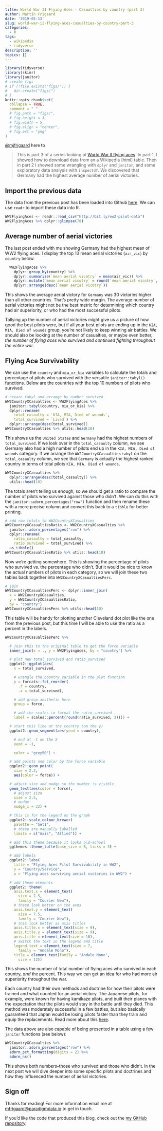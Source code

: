 ```yaml
---
title: World War II Flying Aces - Casualties by country (part 3)
author: Martin Frigaard
date: '2019-05-13'
slug: world-war-ii-flying-aces-casualties-by-country-part-3
categories:
  - R
tags:
  - wikipedia
  - tidyverse
description: ''
topics: []
---
```



```r
library(tidyverse)
library(skimr)
library(janitor)
# create figs
# if (!file.exists("figs/")) {
#   dir.create("figs/")
# }
knitr::opts_chunk$set(
  collapse = TRUE,
  comment = " "
  # fig.path = "figs/",
  # fig.height = 3,
  # fig.width = 5,
  # fig.align = "center",
  # fig.ext = "png"
)
```


[\@mjfrigaard](https://twitter.com/mjfrigaard) here to 

> This is part 3 of a series looking at [World War II flying aces](https://en.wikipedia.org/wiki/List_of_World_War_II_flying_aces). In part 1, I showed how to download data from an a Wikipedia (html) table. Then in part 2 I showed some wrangling with `dplyr` and `janitor`, and some exploratory data analysis with `inspectdf`. We discovered that Germany had the highest average number of aerial victories.  

## Import the previous data

The data from the previous post has been loaded into Github [here](https://github.com/mjfrigaard/cloud-projects). We can use `readr` to import these data into R. 

```r
WW2FlyingAces <- readr::read_csv("http://bit.ly/ww2-pilot-data")
WW2FlyingAces %>% dplyr::glimpse(78)
```

## Average number of aerial victories 

The last post ended with me showing Germany had the highest mean of WW2 flying aces. I display the top 10 mean aerial victories (`air_vic`) by `country` below.

```r
  WW2FlyingAces %>%
    dplyr::group_by(country) %>%
    dplyr::summarize(`mean aerial vicotry` = mean(air_vic)) %>%
    dplyr::mutate(`mean aerial vicotry` = round(`mean aerial vicotry`, 2)) %>% 
    dplyr::arrange(desc(`mean aerial vicotry`))
```

This shows the average aerial victory for `Germany` was 30 victories higher than all other countries. That's pretty wide margin. The average number of aerial victories might not be the best metric for determining which country had air superiority, or who had the most successful pilots. 

Tallying up the number of aerial victories might give us a picture of how good the best pilots were, but if all your best pilots are ending up in the `KIA, MIA, Died of wounds` group, you're not likely to keep winning air battles. We should also be looking at the number of casualties, or maybe even better, *the number of flying aces who survived and continued fighting throughout the entire war.*

## Flying Ace Survivability

We can use the `country` and `mia_or_kia` variables to calculate the totals and percentage of pilots who survived with the versatile `janitor::tabyl()` functions. Below are the countries with the top 10 numbers of pilots who survived. 

```r
# create tabyl and arrange by number survived
WW2CountryXCasualties <- WW2FlyingAces %>%
  janitor::tabyl(country, mia_or_kia) %>%
  dplyr::rename(
    total_casaulty = `KIA, MIA, Died of wounds`,
    total_survived = `Lived`) %>%
  dplyr::arrange(desc(total_survived))
WW2CountryXCasualties %>% utils::head(10)
```

This shows us the `United States` and `Germany` had the highest numbers of `total_survived`. If we look over in the `total_casaulty` column, we see Germany also had a high number of pilots end up in the `KIA, MIA, Died of wounds` category. If we arrange the `WW2CountryXCasualties` `tabyl` on the `total_casaulty` column, we see that `Germany` is actually the highest ranked country in terms of total pilots `KIA, MIA, Died of wounds`.

```r
WW2CountryXCasualties %>%
  dplyr::arrange(desc(total_casaulty)) %>%
  utils::head(10)
```

The totals aren't telling us enough, so we should get a ratio to compare the number of pilots who survived against those who didn't. We can do this with the `janitor::adorn_percentages("row")` function and then rename these with a more precise column and convert this back to a `tibble` for better printing. 

```r
# add row totals to WW2CountryXCasualties
WW2CountryXCasualtiesRatio <- WW2CountryXCasualties %>%
  janitor::adorn_percentages("row") %>%
  dplyr::rename(
    ratio_casaulty = total_casaulty,
    ratio_survived = total_survived) %>%
  as_tibble()
WW2CountryXCasualtiesRatio %>% utils::head(10)
```

Now we're getting somewhere. This is showing the percentage of pilots who survived vs. the percentage who didn't. But it would be nice to know the actual numbers of pilots in each category, so we will join these two tables back together into `WW2CountryXCasualtiesPerc`.

```r
# join
WW2CountryXCasualtiesPerc <- dplyr::inner_join(
  x = WW2CountryXCasualties,
  y = WW2CountryXCasualtiesRatio,
  by = "country")
WW2CountryXCasualtiesPerc %>% utils::head(10)
```

This table will be handy for plotting another Cleveland dot plot like the one from the previous post, but this time I will be able to use the ratio as a percent in the labels. 

```r
WW2CountryXCasualtiesPerc %>%

  # join this to the original table to get the force variable
  inner_join(x = ., y = WW2FlyingAces, by = "country") %>%

  # plot new total_survived and ratio_survived
  ggplot2::ggplot(aes(
    x = total_survived,

    # wrangle the country variable in the plot function
    y = forcats::fct_reorder(
      .f = country,
      .x = total_survived),

    # add group aesthetic here
    group = force,

    # add the scales to format the ratio_survived
    label = scales::percent(round(ratio_survived, 3)))) +

  # start this line at the country (on the y)
  ggplot2::geom_segment(aes(yend = country),

    # end at -1 on the X
    xend = -1,

    color = "grey50") +

  # add points and color by the force variable
  ggplot2::geom_point(
    size = 2.3,
    aes(color = force)) +

  # adjust size and nudge so the number is visible
  geom_text(aes(color = force),
    # adjust size
    size = 2.5,
    # nudge
    nudge_x = 32) +

  # this is for the legend on the graph
  ggplot2::scale_colour_brewer(
    palette = "Set1",
    # these are manually labelled
    limits = c("Axis", "Allied")) +

  # add this theme because it looks old-school
  ggthemes::theme_tufte(base_size = 8, ticks = 3) +

  # add labels
  ggplot2::labs(
    title = "Flying Aces Pilot Survivability in WW2",
    y = "Country/Service",
    x = "Flying aces surviving aerial victories in WW2") +

  # add theme elements
  ggplot2::theme(
    axis.text.x = element_text(
      size = 7.5,
      family = "Courier New"),
    # these look better on the axes
    axis.text.y = element_text(
      size = 7.5,
      family = "Courier New"),
    # this look better as axis titles
    axis.title.x = element_text(size = 9),
    axis.title.y = element_text(size = 9),
    axis.title = element_text(size = 10),
    # switch the text in the legend and title
    legend.text = element_text(size = 7,
      family = "Andale Mono"),
    title = element_text(family = "Andale Mono",
      size = 12))
```

This shows the number of total number of flying aces who survived in each country, *and* the percent. This way we can get an idea for who had more air superiority throughout the war. 

Each country had their own methods and doctrine for how their pilots were trained and what counted for an aerial victory. The Japanese pilots, for example, were known for having kamikaze pilots, and built their planes with the expectation that the pilots would stay in the battle until they died. This method was moderately successful in a few battles, but also basically guaranteed that Japan would be losing pilots faster than they train and equip the replacements. Read more about this [here](https://www.latimes.com/archives/la-xpm-2004-sep-25-fg-kamikaze25-story.html).

The data above are also capable of being presented in a table using a few `janitor` functions (see below):

```r
WW2CountryXCasualties %>%
  janitor::adorn_percentages("row") %>%
  adorn_pct_formatting(digits = 2) %>%
  adorn_ns()
```

This shows both numbers--those who survived and those who didn't. In the next post we will dive deeper into some specific pilots and doctrines and how they influenced the number of aerial victories.

## Sign off

Thanks for reading! For more information email me at <mfrigaard@paradigmdata.io> to get in touch.

If you'd like the code that produced this blog, check out the [my GitHub repository](https://github.com/mjfrigaard/martinfrigaard-io-site).
